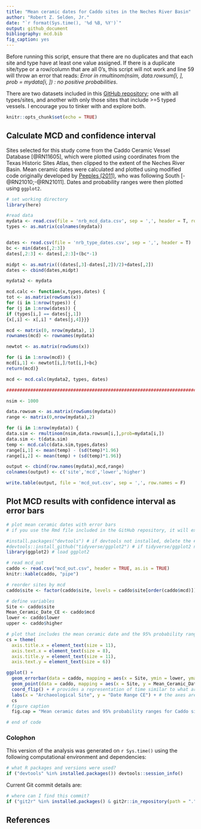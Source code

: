 ```yaml
---
title: "Mean ceramic dates for Caddo sites in the Neches River Basin"
author: "Robert Z. Selden, Jr."
date: "`r format(Sys.time(), '%d %B, %Y')`"
output: github_document
bibliography: mcd.bib
fig_caption: yes
---
```


Before running this script, ensure that there are no duplicates and that each site and type have at least one value assigned. If there is a duplicate site/type or a row/column that are all 0's, this script will not work and line 59 will throw an error that reads: _Error in rmultinom(nsim, data.rowsum[i, ], prob = mydata[i, ]) : no positive probabilities_. 

There are two datasets included in this [GitHub repository](https://github.com/aksel-blaise/mean-ceramic-dates); one with all types/sites, and another with only those sites that include >=5 typed vessels. I encourage you to tinker with and explore both.

```r
knitr::opts_chunk$set(echo = TRUE)
```

## Calculate MCD and confidence interval

Sites selected for this study come from the Caddo Ceramic Vessel Database [@RN11605], which were plotted using coordinates from the Texas Historic Sites Atlas, then clipped to the extent of the Neches River Basin. Mean ceramic dates were calculated and plotted using modified code originally developed by [Peeples (2011)](http://www.mattpeeples.net/mcd.html), who was following South [-@RN21010;-@RN21011]. Dates and probability ranges were then plotted using `ggplot2`.

```r
# set working directory
library(here)

#read data
mydata <- read.csv(file = 'nrb_mcd_data.csv', sep = ',', header = T, row.names = 1)
types <- as.matrix(colnames(mydata))


dates <- read.csv(file = 'nrb_type_dates.csv', sep = ',', header = T)
bc <- min(dates[,2:3])
dates[,2:3] <- dates[,2:3]+(bc*-1)

midpt <- as.matrix(((dates[,3]-dates[,2])/2)+dates[,2])
dates <- cbind(dates,midpt)

mydata2 <- mydata

mcd.calc <- function(x,types,dates) {
tot <- as.matrix(rowSums(x))
for (i in 1:nrow(types)) {
for (j in 1:nrow(dates)) {
if (types[i,] == dates[j,1]) 
{x[,i] <- x[,i] * dates[j,4]}}}

mcd <- matrix(0, nrow(mydata), 1)
rownames(mcd) <- rownames(mydata)

newtot <- as.matrix(rowSums(x))

for (i in 1:nrow(mcd)) {
mcd[i,1] <- newtot[i,]/tot[i,]+bc}
return(mcd)}

mcd <- mcd.calc(mydata2, types, dates)

###############################################################################

nsim <- 1000

data.rowsum <- as.matrix(rowSums(mydata))
range <- matrix(0,nrow(mydata),2)

for (i in 1:nrow(mydata)) {
data.sim <- rmultinom(nsim,data.rowsum[i,],prob=mydata[i,])
data.sim <- t(data.sim)
temp <- mcd.calc(data.sim,types,dates)
range[i,1] <- mean(temp) - (sd(temp)*1.96)
range[i,2] <- mean(temp) + (sd(temp)*1.96)}

output <- cbind(row.names(mydata),mcd,range)
colnames(output) <- c('site','mcd','lower','higher')

write.table(output, file = 'mcd_out.csv', sep = ',', row.names = F)
```

## Plot MCD results with confidence interval as error bars

```r
# plot mean ceramic dates with error bars
# if you use the Rmd file included in the GitHub repository, it will export a publication-ready figure at 600dpi in the mcd_files folder

#install.packages("devtools") # if devtools not installed, delete the # at the beginning of this line
#devtools::install_github("tidyverse/ggplot2") # if tidyverse/ggplot2 not installed, delete the # at the beginning of this line (use the most up-to-date version)
library(ggplot2) # load ggplot2

# read mcd_out
caddo <- read.csv("mcd_out.csv", header = TRUE, as.is = TRUE)
knitr::kable(caddo, "pipe")

# reorder sites by mcd
caddo$site <- factor(caddo$site, levels = caddo$site[order(caddo$mcd)])

# define variables
Site <- caddo$site
Mean_Ceramic_Date_CE <- caddo$mcd
lower <- caddo$lower
upper <- caddo$higher

# plot that includes the mean ceramic date and the 95% probability range reordered by mcd
cs = theme(
  axis.title.x = element_text(size = 11),
  axis.text.x = element_text(size = 8),
  axis.title.y = element_text(size = 11),
  axis.text.y = element_text(size = 6))

ggplot() +
  geom_errorbar(data = caddo, mapping = aes(x = Site, ymin = lower, ymax = upper), width = 0.2, size = 1, colour = "gray") + # for color publications, I recommend changing "gray" to your favourite colour.
  geom_point(data = caddo, mapping = aes(x = Site, y = Mean_Ceramic_Date_CE), size = 2, shape = 21, fill = "white") +
  coord_flip() + # provides a representation of time similar to what archaeologists are used to seeing
  labs(x = "Archaeological Site", y = "Date Range CE") + # the axes are flipped, so x = y and y = x
  cs
# figure caption
  fig.cap = "Mean ceramic dates and 95% probability ranges for Caddo sites in the Neches River basin."

# end of code
```

### Colophon

This version of the analysis was generated on `r Sys.time()` using the following computational environment and dependencies: 

```r
# what R packages and versions were used?
if ("devtools" %in% installed.packages()) devtools::session_info()
```

Current Git commit details are:

```r
# where can I find this commit? 
if ("git2r" %in% installed.packages() & git2r::in_repository(path = ".")) git2r::repository(here::here())  
```

## References
